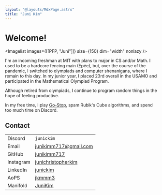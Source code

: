 ```yaml
---
layout: "@layouts/MdxPage.astro"
title: "Juni Kim"
---
```



# Welcome!


<Imagelist images={[[PFP, "Juni"]]} size={150} dim="width" nonlazy />

I'm an incoming freshman at MIT with plans to major in CS and/or Math. I used to
be a hardcore fencing main (Épée), but, over the course of the pandemic, I
switched to olympiads and computer shenanigans, where I remain to this day. In
my junior year, I placed 23rd overall in the USAMO and participated in the
Mathematical Olympiad Program.

Although retired from olympiads, I continue to program random things in the hope
of feeling productive.

In my free time, I play [Go-Stop](https://en.wikipedia.org/wiki/Go-Stop), spam
Rubik's Cube algorithms, and spend too much time on Discord.

## Contact

|           |                                                                     |
| --------- | ------------------------------------------------------------------- |
| Discord   | `junickim`                                                          |
| Email     | [junikimm717@gmail.com](mailto:junikimm717@gmail.com)               |
| GitHub    | [junikimm717](https://github.com/junikimm717)                       |
| Instagram | [junichristopherkim](https://www.instagram.com/junichristopherkim/) |
| LinkedIn  | [junickim](https://linkedin.com/in/junickim)                        |
| AoPS      | [jkmmm3](https://artofproblemsolving.com/community/user/jkmmm3)     |
| Manifold  | [JuniKim](https://manifold.markets/JuniKim)                         |
